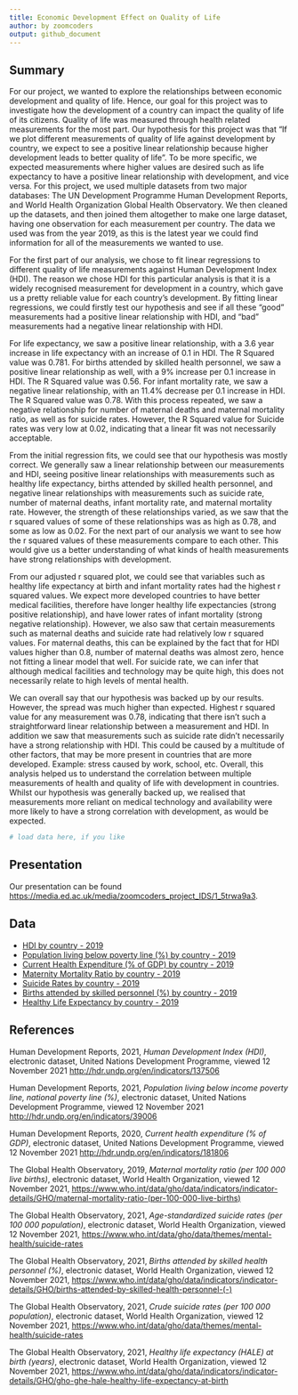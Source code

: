 ```yaml
---
title: Economic Development Effect on Quality of Life
author: by zoomcoders
output: github_document
---
```


## Summary

For our project, we wanted to explore the relationships between economic development and quality of life. Hence, our goal for this project was to investigate how the development of a country can impact the quality of life of its citizens. Quality of life was measured through health related measurements for the most part. Our hypothesis for this project was that "If we plot different measurements of quality of life against development by country, we expect to see a positive linear relationship because higher development leads to better quality of life". To be more specific, we expected measurements where higher values are desired such as life expectancy to have a positive linear relationship with development, and vice versa. For this project, we used multiple datasets from two major databases: The UN Development Programme Human Development Reports, and World Health Organization Global Health Observatory. We then cleaned up the datasets, and then joined them altogether to make one large dataset, having one observation for each measurement per country. The data we used was from the year 2019, as this is the latest year we could find information for all of the measurements we wanted to use. 

For the first part of our analysis, we chose to fit linear regressions to different quality of life measurements against Human Development Index (HDI). The reason we chose HDI for this particular analysis is that it is a widely recognised measurement for development in a country, which gave us a pretty reliable value for each country’s development. By fitting linear regressions, we could firstly test our hypothesis and see if all these “good” measurements had a positive linear relationship with HDI, and “bad” measurements had a negative linear relationship with HDI. 

For life expectancy, we saw a positive linear relationship, with a 3.6 year increase in life expectancy with an increase of 0.1 in HDI. The R Squared value was 0.781. For births attended by skilled health personnel, we saw a positive linear relationship as well, with a 9% increase per 0.1 increase in HDI. The R Squared value was 0.56. For infant mortality rate, we saw a negative linear relationship, with an 11.4% decrease per 0.1 increase in HDI. The R Squared value was 0.78. With this process repeated, we saw a negative relationship for number of maternal deaths and maternal mortality ratio, as well as for suicide rates. However, the R Squared value for Suicide rates was very low at 0.02, indicating that a linear fit was not necessarily acceptable.

From the initial regression fits, we could see that our hypothesis was mostly correct. We generally saw a linear relationship between our measurements and HDI, seeing positive linear relationships with measurements such as healthy life expectancy, births attended by skilled health personnel, and negative linear relationships with measurements such as suicide rate, number of maternal deaths, infant mortality rate, and maternal mortality rate. However, the strength of these relationships varied, as we saw that the r squared values of some of these relationships was as high as 0.78, and some as low as 0.02. For the next part of our analysis we want to see how the r squared values of these measurements compare to each other. This would give us a better understanding of what kinds of health measurements have strong relationships with development.

From our adjusted r squared plot, we could see that variables such as healthy life expectancy at birth and infant mortality rates had the highest r squared values. We expect more developed countries to have better medical facilities, therefore have longer healthy life expectancies (strong positive relationship), and have lower rates of infant mortality (strong negative relationship). However, we also saw that certain measurements such as maternal deaths and suicide rate had relatively low r squared values. For maternal deaths, this can be explained by the fact that for HDI values higher than 0.8, number of maternal deaths was almost zero, hence not fitting a linear model that well. For suicide rate, we can infer that although medical facilities and technology may be quite high, this does not necessarily relate to high levels of mental health. 

We can overall say that our hypothesis was backed up by our results. However, the spread was much higher than expected. Highest r squared value for any measurement was 0.78, indicating that there isn't such a straightforward linear relationship between a measurement and HDI. In addition we saw that measurements such as suicide rate didn't necessarily have a strong relationship with HDI. This could be caused by a multitude of other factors, that may be more present in countries that are more developed. Example: stress caused by work, school, etc. Overall, this analysis helped us to understand the correlation between multiple measurements of health and quality of life with development in countries. Whilst our hypothesis was generally backed up, we realised that measurements more reliant on medical technology and availability were more likely to have a strong correlation with development, as would be expected.


```r
# load data here, if you like
```

## Presentation

Our presentation can be found [https://media.ed.ac.uk/media/zoomcoders_project_IDS/1_5trwa9a3](presentation/presentation.html).

## Data 

- [HDI by country - 2019](http://hdr.undp.org/en/indicators/137506)
- [Population living below poverty line (%) by country - 2019](http://hdr.undp.org/en/indicators/39006)
- [Current Health Expenditure (% of GDP) by country - 2019](http://hdr.undp.org/en/indicators/18180)
- [Maternity Mortality Ratio by country - 2019](https://www.who.int/data/gho/data/indicators/indicator-details/GHO/maternal-mortality-ratio-(per-100-000-live-births))
- [Suicide Rates by country - 2019](https://www.who.int/data/gho/data/themes/mental-health/suicide-rates)
- [Births attended by skilled personnel (%) by country - 2019](https://www.who.int/data/gho/data/indicators/indicator-details/GHO/births-attended-by-skilled-health-personnel-(-))
- [Healthy Life Expectancy by country - 2019](https://www.who.int/data/gho/data/indicators/indicator-details/GHO/gho-ghe-hale-healthy-life-expectancy-at-birth)


## References

Human Development Reports, 2021, *Human Development Index (HDI)*, electronic dataset, United Nations Development Programme, viewed 12 November 2021 <http://hdr.undp.org/en/indicators/137506>

Human Development Reports, 2021, *Population living below income poverty line, national poverty line (%)*, electronic dataset, United Nations Development Programme, viewed 12 November 2021 <http://hdr.undp.org/en/indicators/39006>

Human Development Reports, 2020, *Current health expenditure (% of GDP)*, electronic dataset, United Nations Development Programme, viewed 12 November 2021 <http://hdr.undp.org/en/indicators/181806>

The Global Health Observatory, 2019, *Maternal mortality ratio (per 100 000 live births)*, electronic dataset, World Health Organization, viewed 12 November 2021, <https://www.who.int/data/gho/data/indicators/indicator-details/GHO/maternal-mortality-ratio-(per-100-000-live-births)>

The Global Health Observatory, 2021, *Age-standardized suicide rates (per 100 000 population)*, electronic dataset, World Health Organization, viewed 12 November 2021, <https://www.who.int/data/gho/data/themes/mental-health/suicide-rates>

The Global Health Observatory, 2021, *Births attended by skilled health personnel (%)*, electronic dataset, World Health Organization, viewed 12 November 2021, <https://www.who.int/data/gho/data/indicators/indicator-details/GHO/births-attended-by-skilled-health-personnel-(-)>

The Global Health Observatory, 2021, *Crude suicide rates (per 100 000 population)*, electronic dataset, World Health Organization, viewed 12 November 2021, <https://www.who.int/data/gho/data/themes/mental-health/suicide-rates>

The Global Health Observatory, 2021, *Healthy life expectancy (HALE) at birth (years)*, electronic dataset, World Health Organization, viewed 12 November 2021, <https://www.who.int/data/gho/data/indicators/indicator-details/GHO/gho-ghe-hale-healthy-life-expectancy-at-birth>

